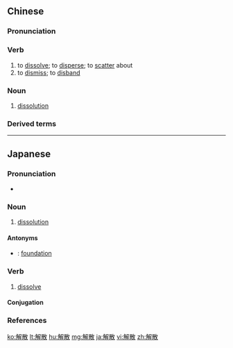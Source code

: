 ==Chinese==
{{zh-forms}}

===Pronunciation===
{{zh-pron
|m=jiěsàn
|c=gaai2 saan3
|h=pfs=n:kié-san/s:kiái-san
|mn=kái-sàn
|cat=v,n
}}

===Verb===
{{zh-verb}}

# to [[dissolve]]; to [[disperse]]; to [[scatter]] about
# to [[dismiss]]; to [[disband]]

===Noun===
{{zh-noun}}

# {{lb|zh|government|politics}} [[dissolution]]

===Derived terms===
{{zh-der|雙重解散}}

{{zh-cat|Advanced}}

----

==Japanese==
{{ja-kanjitab|かい|さん|yomi=on}}

===Pronunciation===
* {{ja-pron|かいさん|y=o|acc=0|acc_ref=NHK}}

===Noun===
{{ja-noun|かいさん}}
# [[dissolution]]
#: {{ja-usex|'''解散'''時期を模索している。|'''かいさん''' じき を もさく して いる。|They are debating on the timing of the dissolution of parliament.}}

====Antonyms====
* {{ja-r|設立|せつりつ}}: [[foundation]]

===Verb===
{{ja-verb-suru|tr=both|かいさん}}

# [[dissolve]]

====Conjugation====
{{ja-suru|かいさん}}

===References===
<references/>

[[ko:解散]]
[[lt:解散]]
[[hu:解散]]
[[mg:解散]]
[[ja:解散]]
[[vi:解散]]
[[zh:解散]]
